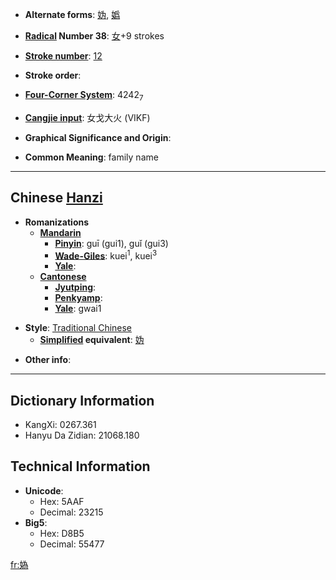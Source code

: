 * '''Alternate forms''': [[妫]], [[嬀]]

* '''[[Wiktionary:Chinese radical index| Radical]] Number 38''': [[Wiktionary:Chinese radical index 女|女]]+9 strokes

* '''[[Wiktionary:Chinese total strokes index|Stroke number]]''': [[Wiktionary:Chinese total strokes index 12|12]]

* '''Stroke order''': 

* '''[[Wiktionary:Chinese four corner index|Four-Corner System]]''': 4242<sub>7</sub>

* '''[[Wiktionary:Chinese Cangjie index|Cangjie input]]''': 女戈大火 (VIKF)

* '''Graphical Significance and Origin''': 

* '''Common Meaning''': family name

----

== Chinese [[Hanzi]] ==

* '''Romanizations'''
** '''[[Mandarin]]'''
*** '''[[Pinyin]]''': guī (gui1), guǐ (gui3)
*** '''[[Wade-Giles]]''': kuei<sup>1</sup>, kuei<sup>3</sup>
*** '''[[Yale]]''': 
** '''[[Cantonese]]'''
*** '''[[Jyutping]]''':
*** '''[[Penkyamp]]''': 
*** '''[[Yale]]''': gwai1

* '''Style''': [[Traditional Chinese]] 
** '''[[Simplified Chinese|Simplified]] equivalent''': [[妫]]

* '''Other info''': 

----

== Dictionary Information ==

* KangXi: 0267.361
* Hanyu Da Zidian: 21068.180

== Technical Information ==

* '''Unicode''':
** Hex: 5AAF
** Decimal: 23215
* '''Big5''':
** Hex: D8B5
** Decimal: 55477

[[fr:媯]]